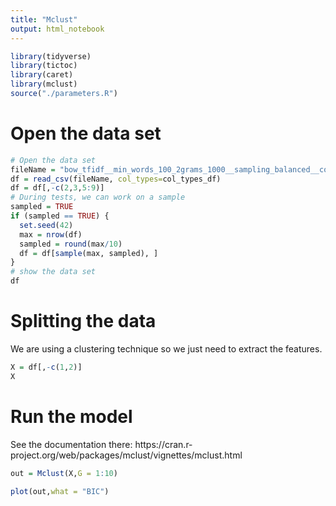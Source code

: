```yaml
---
title: "Mclust"
output: html_notebook
---
```




```r
library(tidyverse)
library(tictoc)
library(caret)
library(mclust)
source("./parameters.R")
```


# Open the data set

```r
# Open the data set
fileName = "bow_tfidf__min_words_100_2grams_1000__sampling_balanced__cor_cut_0.01_from_1408_to_83_rm0.csv"
df = read_csv(fileName, col_types=col_types_df)
df = df[,-c(2,3,5:9)]
# During tests, we can work on a sample
sampled = TRUE
if (sampled == TRUE) {
  set.seed(42)
  max = nrow(df)
  sampled = round(max/10)
  df = df[sample(max, sampled), ]
}
# show the data set
df
```

# Splitting the data

We are using a clustering technique so we just need to extract the features.

```r
X = df[,-c(1,2)]
X
```

# Run the model

See the documentation there: https://cran.r-project.org/web/packages/mclust/vignettes/mclust.html

```r
out = Mclust(X,G = 1:10)
```

```r
plot(out,what = "BIC")
```